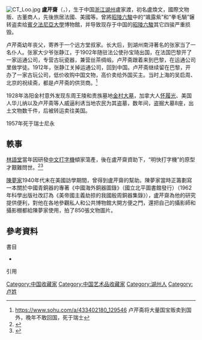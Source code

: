 [[File:CT_Loo.jpg|thumb]]
'''盧芹齋'''（{{lang-en|C .T. Loo}}，{{bd|1880年||1957年||}}），生于中国[[浙江|浙江]][[湖州|湖州]]盧家渡，初名盧煥文，國際文物贩、古董商人，先後旅居法國、美國等。曾將[[昭陵六駿|昭陵六駿]]中的“颯露紫”和“拳毛騧”辗转盗卖给[[賓夕法尼亞大學|賓夕法尼亞大學]]博物館，并导致现存于中国的[[昭陵六駿|昭陵六駿]]其它四骏严重损毁。

卢芹斋幼年丧父，寄养于一个远方堂叔家。长大后，到湖州南浔著名的张家当了一名仆人。张家大少爷张静江，于1902年随驻法公使孙宝琦出国，在法国巴黎开了一家运通公司，专营古玩瓷器，兼营丝茶绸缎。卢芹斋跟着来到巴黎，在运通公司里做学徒。1912年，张静江关掉运通公司，回到中国。卢芹斋继续留在巴黎，开办了一家古玩公司，低价收购中国文物，高价卖给外国买主。当时上海的吴启周、北京的祝续斋，都是卢芹斋的供货商。<ref>https://www.sohu.com/a/433402180_129546 {{Wayback|url=https://www.sohu.com/a/433402180_129546 |date=20211019022151 }} 卢芹斋将大量国宝贩卖到国外，晚年不敢回国，死于瑞士</ref>

1928年洛阳金村意外发现东周王陵和贵族墓地[[金村大墓|金村大墓]]，加拿大人[[怀履光|怀履光]]、美国人华儿纳以及卢芹斋等人威逼利诱当地农民为其盗墓，数年间，盗掘大墓8座，出土文物数千件，后被转运卖往美国。

1957年死于瑞士尼永
== 軼事 ==
[[林語堂|林語堂]]當年因研發[[中文打字機|中文打字機]]傾家蕩產，後在盧芹齋資助下，“明快打字機”的原型才艱難問世。<ref>{{Cite web |url=http://www.linyutang.org.tw/research/pressmark/cuttings/cuttings.htm |title=剪輯資料 |access-date=2015-03-16 |archive-date=2016-03-05 |archive-url=https://web.archive.org/web/20160305024121/http://www.linyutang.org.tw/research/pressmark/cuttings/cuttings.htm |dead-url=no }}</ref><ref>{{Cite web |url=http://www.linyutang.org.tw/big5/years.asp?type1=A |title=林語堂故居 The Lin Yutang House |access-date=2015-03-16 |archive-date=2020-12-02 |archive-url=https://web.archive.org/web/20201202070016/https://linyutang.org.tw/big5/years.asp?type1=A |dead-url=no }}</ref>

[[陳夢家|陳夢家]]1940年代末在美國訪學期間，曾得到盧芹齋的幫助。陳夢家當時正籌劃寫一本關於中國青銅器的專著《中國海外銅器圖錄》（國立北平圖書館發行）（1962年科學出版社改訂為《美帝國主義劫掠的我國殷周銅器集錄》），盧芹齋為他的研究提供便利，對他在各地參觀私人和公共博物館大開方便之門，還把自己的攝影師和攝影棚都給陳夢家使用，拍了850張文物圖片。

== 參考資料 ==
;書目
*{{clref|卞婉鈺|2013|ref= {{cite book| title= 《盧芹齋傳》|author= 羅拉(Géraldine Lenain) |coauthors= 譯者：卞婉鈺| isbn=  978-988-155-717-9|publisher=  新世紀出版社|year=2013|date= 2013年10月 | language=zh}}{{zh-tw}}}}

;引用
{{reflist}}

{{DEFAULTSORT:L}}
[[Category:中国收藏家|Category:中国收藏家]]
[[Category:中国艺术品收藏家|Category:中国艺术品收藏家]]
[[Category:湖州人|Category:湖州人]]
[[Category:卢姓|Category:卢姓]]